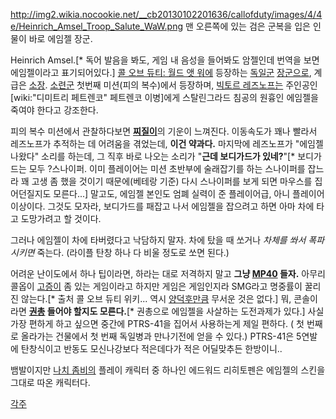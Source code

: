 http://img2.wikia.nocookie.net/__cb20130102201636/callofduty/images/4/4e/Heinrich_Amsel_Troop_Salute_WaW.png
맨 오른쪽에 있는 검은 군복을 입은 인물이 바로 에임젤 장군.

Heinrich Amsel.[* 독어 발음을 봐도, 게임 내 음성을 들어봐도 암젤인데 번역을 보면 에임젤이라고 표기되어있다.] [[콜 오브 듀티: 월드 앳 워]]에 등장하는 [[독일군]] [[장군]]으로, 계급은 [[소장]].
[[소련군]] 첫번째 미션(피의 복수)에서 등장하며, [[빅토르 레즈노프]]는 주인공인 [wiki:"디미트리 페트렌코" 페트렌코 이병]에게 스탈린그라드 침공의 원흉인 에임젤을 죽여야 한다고 강조한다.

피의 복수 미션에서 관찰하다보면 '''[[찌질이]]'''의 기운이 느껴진다.
이동속도가 꽤나 빨라서 레즈노프가 추적하는 데 어려움을 겪었는데, '''이건 약과다.''' 마지막에 레즈노프가 "에임젤 나왔다" 소리를 하는데, 그 직후 바로 나오는 소리가 "'''근데 보디가드가 있네?'''"[* 보디가드는 모두 ?스나이퍼. 이미 플레이어는 미션 초반부에 술래잡기를 하는 스나이퍼를 잡느라 꽤 고생 좀 했을 것이기 때문에(베테랑 기준) 다시 스나이퍼를 보게 되면 마우스를 집어던질지도 모른다...] 말고도, 에임젤 본인도 엄폐 실력이 준 플레이어급, 아니 플레이어 이상이다. 그것도 모자라, 보디가드를 패잡고 나서 에임젤을 잡으려고 하면 아마 차에 타고 도망가려고 할 것이다.

그러나 에임젤이 차에 타버렸다고 낙담하지 말자. 차에 탔을 때 쏘거나 ''차체를 쏴서 폭파시키면'' 죽는다. (라이플 탄창 하나 다 비울 정도로 쏘면 된다.)

어려운 난이도에서 하나 팁이라면, 하라는 대로 저격하지 말고 '''그냥 [[MP40]] 들자.''' 아무리 콜옵이 [[고증]]이 좀 있는 게임이라고 하지만 게임은 게임인지라 SMG라고 명중률이 꿀리진 않는다.[* 출처 콜 오브 듀티 위키... 역시 [[양덕후]]만큼 무서운 것은 없다.] 뭐, 콘솔이라면 '''[[권총]] 들어야 할지도 모른다.'''[* 권총으로 에임젤을 사살하는 도전과제가 있다.]
사실 가장 편하게 하고 싶으면 중간에 PTRS-41을 집어서 사용하는게 제일 편하다. ( 첫 번째로 올라가는 건물에서 첫 번째 독일병과 만나기전에 얻을 수 있다.) PTRS-41은 5연발에 탄창식이고 반동도 모신나강보다 적은데다가 적은 어딜맞추든 한방이니..

뱀발이지만 [[나치 좀비]]의 플레이 캐릭터 중 하나인 에드워드 리히토펜은 에임젤의 스킨을 그대로 따온 캐릭터다.

[[각주]]

